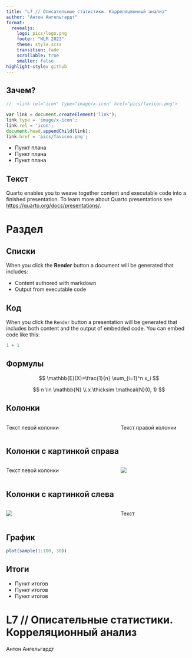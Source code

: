 ```yaml
---
title: "L7 // Описательные статистики. Корреляционный анализ"
author: "Антон Ангельгардт"
format: 
  revealjs:
    logo: pics/logo.png
    footer: "WLM 2023"
    theme: style.scss
    transition: fade
    scrollable: true
    smaller: false
highlight-style: github
---
```


## Зачем?
```js
//  <link rel="icon" type="image/x-icon" href="pics/favicon.png">

var link = document.createElement('link');
link.type = 'image/x-icon';
link.rel = 'icon';
document.head.appendChild(link);
link.href = 'pics/favicon.png';
```

- Пункт плана
- Пункт плана
- Пункт плана

## Текст

Quarto enables you to weave together content and executable code into a finished presentation. To learn more about Quarto presentations see <https://quarto.org/docs/presentations/>.

# Раздел

## Списки

When you click the **Render** button a document will be generated that includes:

-   Content authored with markdown
-   Output from executable code

## Код

When you click the `Render` button a presentation will be generated that includes both content and the output of embedded code. You can embed code like this:

```r
1 + 1
```


## Формулы

$$
\mathbb{E}(X)=\frac{1}{n} \sum_{i=1}^n x_i
$$

$$
n \in \mathbb{N} \\
x \thicksim \mathcal{N}(0, 1)
$$


## Колонки

:::: {.columns}

::: {.column width="60%"}
Текст левой колонки
:::

::: {.column width="40%"}
Текст правой колонки
:::

::::


## Колонки с картинкой справа

:::: {.columns}

::: {.column width="60%"}
Текст левой колонки
:::

::: {.column width="40%"}
![](pics/test-pic.png)
:::

::::


## Колонки с картинкой слева

:::: {.columns}

::: {.column width="60%"}
![](pics/test-pic.png)
:::

::: {.column width="40%"}
Текст
:::

::::


## График

```r
plot(sample(1:100, 30))
```

## Итоги

- Пункт итогов
- Пункт итогов
- Пункт итогов


# L7 // Описательные статистики. Корреляционный анализ {#end}

:::: {.quarto-title-authors}
::: {.quarto-title-author}
Антон Ангельгардт
:::
::::